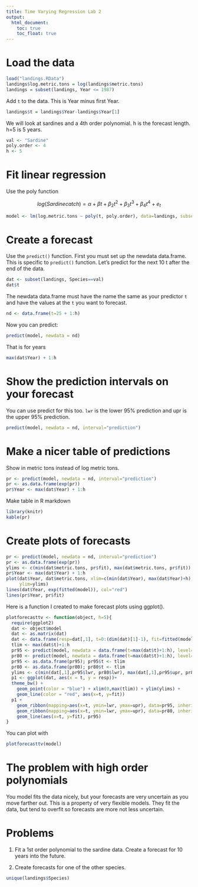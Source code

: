 ```yaml
---
title: Time Varying Regression Lab 2
output:
  html_document:
    toc: true
    toc_float: true
---
```


# Load the data

```r
load("landings.RData")
landings$log.metric.tons = log(landings$metric.tons)
landings = subset(landings, Year <= 1987)
```

Add `t` to the data.  This is Year minus first Year.

```r
landings$t = landings$Year-landings$Year[1]
```

We will look at sardines and a 4th order polynomial. h is the forecast length.  h=5 is 5 years.

```r
val <- "Sardine"
poly.order <- 4
h <- 5
```

# Fit linear regression

Use the poly function

$$log(Sardine catch) = \alpha + \beta t + \beta_2 t^2 + \beta_3 t^3 + \beta_4 t^4 + e_t$$

```r
model <- lm(log.metric.tons ~ poly(t, poly.order), data=landings, subset=Species==val)
```


# Create a forecast

Use the `predict()` function.  First you must set up the newdata data.frame.  This is specific to `predict()` function.  Let's predict for the next 10 t after the end of the data.

```r
dat <- subset(landings, Species==val)
dat$t
```

The newdata data.frame must have the name the same as your predictor `t` and have the values at the `t` you want to forecast.

```r
nd <- data.frame(t=25 + 1:h)
```

Now you can predict:

```r
predict(model, newdata = nd)
```

That is for years

```r
max(dat$Year) + 1:h
```

# Show the prediction intervals on your forecast

You can use predict for this too. `lwr` is the lower 95% prediction and upr is the upper 95% prediction.

```r
predict(model, newdata = nd, interval="prediction")
```

# Make a nicer table of predictions

Show in metric tons instead of log metric tons.

```r
pr <- predict(model, newdata = nd, interval="prediction")
pr <- as.data.frame(exp(pr))
pr$Year <- max(dat$Year) + 1:h
```

Make table in R markdown

```r
library(knitr)
kable(pr)
```

# Create plots of forecasts

```r
pr <- predict(model, newdata = nd, interval="prediction")
pr <- as.data.frame(exp(pr))
ylims <- c(min(dat$metric.tons, pr$fit), max(dat$metric.tons, pr$fit))
pr$Year <- max(dat$Year) + 1:h
plot(dat$Year, dat$metric.tons, xlim=c(min(dat$Year), max(dat$Year)+h),
     ylim=ylims)
lines(dat$Year, exp(fitted(model)), col="red")
lines(pr$Year, pr$fit)
```

Here is a function I created to make forecast plots using ggplot().

```r
plotforecasttv <- function(object, h=5){
  require(ggplot2)
  dat <- object$model
  dat <- as.matrix(dat)
  dat <- data.frame(resp=dat[,1], t=0:(dim(dat)[1]-1), fit=fitted(model))
  tlim <- max(dat$t)+1:h
  pr95 <- predict(model, newdata = data.frame(t=max(dat$t)+1:h), level=0.95, interval="prediction")
  pr80 <- predict(model, newdata = data.frame(t=max(dat$t)+1:h), level=0.80, interval="prediction")
  pr95 <- as.data.frame(pr95); pr95$t <- tlim
  pr80 <- as.data.frame(pr80); pr80$t <- tlim
  ylims <- c(min(dat[,1],pr95$lwr, pr80$lwr), max(dat[,1],pr95$upr, pr80$upr))
  p1 <- ggplot(dat, aes(x = t, y = resp))+
  theme_bw() +
    geom_point(color = "blue") + xlim(0,max(tlim)) + ylim(ylims) +
    geom_line(color = "red", aes(x=t, y=fit))
  p1 + 
    geom_ribbon(mapping=aes(x=t, ymin=lwr, ymax=upr), data=pr95, inherit.aes=FALSE, fill = "grey50") +
    geom_ribbon(mapping=aes(x=t, ymin=lwr, ymax=upr), data=pr80, inherit.aes=FALSE, fill = "grey75") +
    geom_line(aes(x=t, y=fit), pr95)
}
```

You can plot with

```r
plotforecasttv(model)
```

# The problem with high order polynomials

You model fits the data nicely, but your forecasts are very uncertain as you move farther out.  This is a property of very flexible models.  They fit the data, but tend to overfit so forecasts are more not less uncertain.

# Problems

1. Fit a 1st order polynomial to the sardine data.  Create a forecast for 10 years into the future.

1. Create forecasts for one of the other species.

```r
unique(landings$Species)
```
